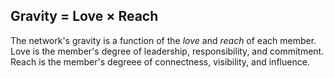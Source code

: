 
## Gravity = Love × Reach

The network's gravity is a function of the _love_ and _reach_ of each member.
Love is the member's degree of leadership, responsibility, and commitment.
Reach is the member's degreee of connectness, visibility, and influence.

